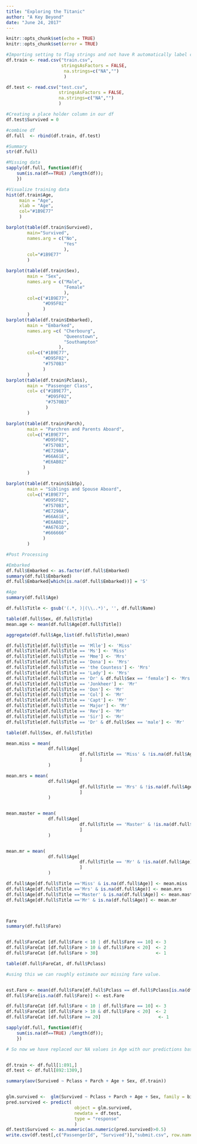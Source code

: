 ```yaml
---
title: "Exploring the Titanic"
author: "A Key Beyond"
date: "June 24, 2017"
---
```


```r
knitr::opts_chunk$set(echo = TRUE)
knitr::opts_chunk$set(error = TRUE)
```

```r
#Importing setting to flag strings and not have R automatically label char as factors.
df.train <- read.csv("train.csv",
                     stringsAsFactors = FALSE,
                      na.strings=c("NA","") 
                      )

df.test <- read.csv("test.csv",
                    stringsAsFactors = FALSE,
                    na.strings=c("NA","")
                    )

#Creating a place holder column in our df
df.test$Survived = 0 

#combine df
df.full  <- rbind(df.train, df.test) 

#Summary
str(df.full)

#Missing data
sapply(df.full, function(df){
    sum(is.na(df==TRUE) /length(df));
    })

#Visualize training data
hist(df.train$Age, 
     main = "Age",
     xlab = "Age",
     col="#1B9E77"
     )

barplot(table(df.train$Survived),
        main="Survived",
        names.arg = c("No",
                      "Yes"
                      ),
        col="#1B9E77"
        )

barplot(table(df.train$Sex),
        main = "Sex",
        names.arg = c("Male",
                      "Female"
                      ),
        col=c("#1B9E77",
              "#D95F02"
              )
        )
barplot(table(df.train$Embarked),
        main = "Embarked",
        names.arg =c( "Cherbourg",
                      "Queenstown",
                      "Southampton"
                    ),
        col=c("#1B9E77",
              "#D95F02",
              "#7570B3"
              )
        )
barplot(table(df.train$Pclass),
        main = "Passenger Class",
        col= c("#1B9E77",
               "#D95F02",
               "#7570B3"
               )
        )

barplot(table(df.train$Parch),
        main = "Parchren and Parents Aboard",
        col=c("#1B9E77",
              "#D95F02",
              "#7570B3",
              "#E7298A",
              "#66A61E",
              "#E6AB02"
              )
        )
        
barplot(table(df.train$SibSp),
        main = "Siblings and Spouse Aboard",
        col=c("#1B9E77",
              "#D95F02",
              "#7570B3",
              "#E7298A",
              "#66A61E",
              "#E6AB02",
              "#A6761D",
              "#666666"
              )
        )

#Post Processing

#Embarked
df.full$Embarked <- as.factor(df.full$Embarked)
summary(df.full$Embarked)
df.full$Embarked[which(is.na(df.full$Embarked))] = 'S'

#Age
summary(df.full$Age)

df.full$Title <- gsub('(.*, )|(\\..*)', '', df.full$Name)

table(df.full$Sex, df.full$Title)
mean.age <- mean(df.full$Age[df.full$Title])

aggregate(df.full$Age,list(df.full$Title),mean)

df.full$Title[df.full$Title == 'Mlle'] <- 'Miss' 
df.full$Title[df.full$Title == 'Ms'] <- 'Miss'
df.full$Title[df.full$Title == 'Mme'] <- 'Mrs' 
df.full$Title[df.full$Title == 'Dona'] <- 'Mrs' 
df.full$Title[df.full$Title == 'the Countess'] <- 'Mrs'
df.full$Title[df.full$Title == 'Lady'] <- 'Mrs'
df.full$Title[df.full$Title == 'Dr' & df.full$Sex == 'female'] <- 'Mrs'
df.full$Title[df.full$Title == 'Jonkheer'] <- 'Mr' 
df.full$Title[df.full$Title == 'Don'] <- 'Mr' 
df.full$Title[df.full$Title == 'Col'] <- 'Mr' 
df.full$Title[df.full$Title == 'Capt'] <- 'Mr' 
df.full$Title[df.full$Title == 'Major'] <- 'Mr' 
df.full$Title[df.full$Title == 'Rev'] <- 'Mr' 
df.full$Title[df.full$Title == 'Sir'] <- 'Mr' 
df.full$Title[df.full$Title == 'Dr' & df.full$Sex == 'male'] <- 'Mr' 

table(df.full$Sex, df.full$Title)

mean.miss = mean(
                df.full$Age[
                            df.full$Title == 'Miss' & !is.na(df.full$Age)
                            ]
                )

mean.mrs = mean(
                df.full$Age[
                            df.full$Title == 'Mrs' & !is.na(df.full$Age)
                            ]
                )


mean.master = mean(
                df.full$Age[
                            df.full$Title == 'Master' & !is.na(df.full$Age)
                            ]
                )


mean.mr = mean(
                df.full$Age[
                            df.full$Title == 'Mr' & !is.na(df.full$Age)
                            ]
                )

df.full$Age[df.full$Title =='Miss' & is.na(df.full$Age)] <- mean.miss
df.full$Age[df.full$Title =='Mrs' & is.na(df.full$Age)] <- mean.mrs
df.full$Age[df.full$Title =='Master' & is.na(df.full$Age)] <- mean.master
df.full$Age[df.full$Title =='Mr' & is.na(df.full$Age)] <- mean.mr



Fare
summary(df.full$Fare)


df.full$FareCat [df.full$Fare < 10 | df.full$Fare == 10] <- 3
df.full$FareCat [df.full$Fare > 10 & df.full$Fare < 20]  <- 2
df.full$FareCat [df.full$Fare > 30]                      <- 1

table(df.full$FareCat, df.full$Pclass)

#using this we can roughly estimate our missing fare value.


est.Fare <- mean(df.full$Fare[df.full$Pclass == df.full$Pclass[is.na(df.full$Fare)] & !is.na(df.full$Fare)])
df.full$Fare[is.na(df.full$Fare)] <- est.Fare

df.full$FareCat [df.full$Fare < 10 | df.full$Fare == 10] <- 3
df.full$FareCat [df.full$Fare > 10 & df.full$Fare < 20]  <- 2
df.full$FareCat [df.full$Fare >= 20]                      <- 1

sapply(df.full, function(df){
    sum(is.na(df==TRUE) /length(df));
    })

# So now we have replaced our NA values in Age with our predictions based upon titles. Missing Embarked values were replaced using the mode, which was South Hampton the starting point of the maiden voyage. Fare was estimated using Pclass, and Cabin was left unchanged as there is too much missing data.


df.train <- df.full[1:891,]
df.test <- df.full[892:1309,]

summary(aov(Survived ~ Pclass + Parch + Age + Sex, df.train))


glm.survived <-  glm(Survived ~ Pclass + Parch + Age + Sex, family = binomial, data = df.train)
pred.survived <- predict(
                          object = glm.survived,
                          newdata = df.test,
                          type = "response"
                          )
df.test$Survived <- as.numeric(as.numeric(pred.survived)>0.5)
write.csv(df.test[,c("PassengerId", "Survived")],"submit.csv", row.names=F)

```
